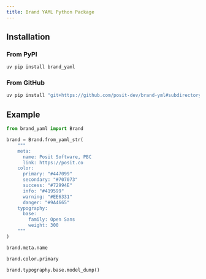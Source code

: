 ```yaml
---
title: Brand YAML Python Package
---
```


## Installation

### From PyPI

```bash
uv pip install brand_yaml
```

### From GitHub

```bash
uv pip install "git+https://github.com/posit-dev/brand-yml#subdirectory=pkg-py"
```

## Example

```python
from brand_yaml import Brand

brand = Brand.from_yaml_str(
    """
    meta:
      name: Posit Software, PBC
      link: https://posit.co
    color:
      primary: "#447099"
      secondary: "#707073"
      success: "#72994E"
      info: "#419599"
      warning: "#EE6331"
      danger: "#9A4665"
    typography:
      base: 
        family: Open Sans
        weight: 300
    """
)
```

```python
brand.meta.name
```

```python
brand.color.primary
```

```python
brand.typography.base.model_dump()
```

